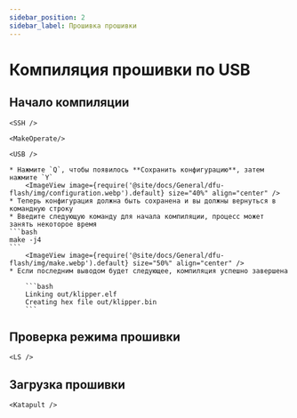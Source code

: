 ```yaml
---
sidebar_position: 2
sidebar_label: Прошивка прошивки
---
```




# Компиляция прошивки по USB

## Начало компиляции

    <SSH />

    <MakeOperate/>

    <USB />

    * Нажмите `Q`, чтобы появилось **Сохранить конфигурацию**, затем нажмите `Y`
        <ImageView image={require('@site/docs/General/dfu-flash/img/configuration.webp').default} size="40%" align="center" />
    * Теперь конфигурация должна быть сохранена и вы должны вернуться в командную строку
    * Введите следующую команду для начала компиляции, процесс может занять некоторое время
    ```bash
    make -j4
    ```
        <ImageView image={require('@site/docs/General/dfu-flash/img/make.webp').default} size="50%" align="center" />
    * Если последним выводом будет следующее, компиляция успешно завершена

        ```bash
        Linking out/klipper.elf
        Creating hex file out/klipper.bin
        ```

## Проверка режима прошивки

    <LS />

## Загрузка прошивки
    
    <Katapult />
